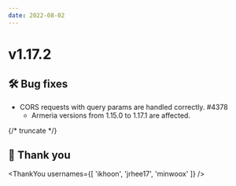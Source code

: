 ```yaml
---
date: 2022-08-02
---
```


# v1.17.2

## 🛠️ Bug fixes

- CORS requests with query params are handled correctly. #4378
  - Armeria versions from 1.15.0 to 1.17.1 are affected.

{/* truncate */}

## 🙇 Thank you

<ThankYou usernames={[
  'ikhoon',
  'jrhee17',
  'minwoox'
]} />
